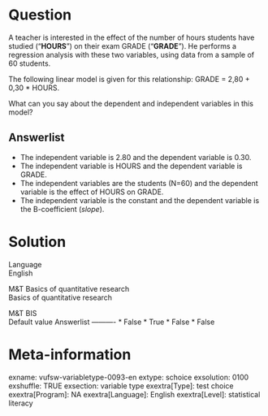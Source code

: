 Question
========
A teacher is interested in the effect of the number of hours students have studied 
("**HOURS**") on their exam GRADE ("**GRADE**"). He performs a regression analysis with these two variables, using data from a sample of 60 students.

The following linear model is given for this relationship: GRADE = 2,80 + 0,30 \* HOURS.  
  
What can you say about the dependent and independent variables in this model?

Answerlist
----------
* The independent variable is 2.80 and the dependent variable is 0.30.
* The independent variable is HOURS and the dependent variable is GRADE.
* The independent variables are the students (N=60) and the dependent variable is the effect of HOURS on GRADE.
* The independent variable is the constant and the dependent variable is the B-coefficient (*slope*).

Solution
========











Language  
English

M&T Basics of quantitative research  
Basics of quantitative research

M&T BIS  
Default value
Answerlist
----------
* False
* True
* False
* False

Meta-information
================
exname: vufsw-variabletype-0093-en
extype: schoice
exsolution: 0100
exshuffle: TRUE
exsection: variable type
exextra[Type]: test choice
exextra[Program]: NA
exextra[Language]: English
exextra[Level]: statistical literacy
